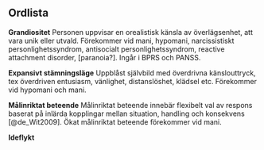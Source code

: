 ## Ordlista

**Grandiositet** Personen uppvisar en orealistisk känsla av överlägsenhet, att vara unik eller utvald. Förekommer vid mani, hypomani, narcissistiskt personlighetssyndrom, antisocialt personlighetssyndrom, reactive attachment disorder, [paranoia?]. Ingår i BPRS och PANSS.

**Expansivt stämningsläge** Uppblåst självbild med överdrivna känslouttryck, tex överdriven entusiasm, vänlighet, distanslöshet, klädsel etc. Förekommer vid hypomani och mani.

**Målinriktat beteende** Målinriktat beteende innebär flexibelt val av respons baserat på inlärda kopplingar mellan situation, handling och konsekvens [@de_Wit2009]. Ökat målinriktat beteende förekommer vid mani.

**Ideflykt** 
